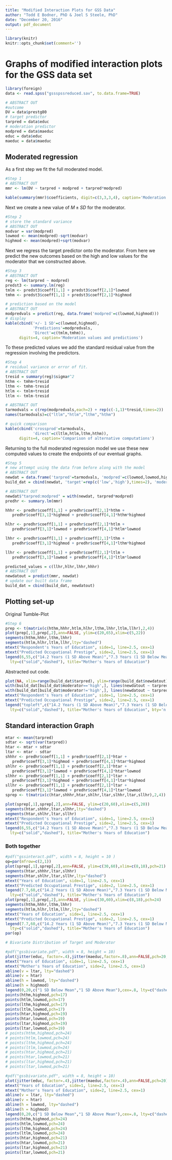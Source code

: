 ```yaml
---
title: "Modified Interaction Plots for GSS Data"
author: "Todd E Bodner, PhD & Joel S Steele, PhD"
date: "December 20, 2016"
output: pdf_document
---
```


```r
library(knitr)
knitr::opts_chunk$set(comment='')
```

# Graphs of modified interaction plots for the GSS data set

```r
library(foreign)
data <- read.spss("gssspssreduced.sav", to.data.frame=TRUE)

# ABSTRACT OUT
#outcome
DV = data$prestg80
# target predictor
tarpred = data$educ
# moderation predictor
modpred = data$maeduc
educ = data$educ
maeduc = data$maeduc
```

## Moderated regression

As a first step we fit the full moderated model.

```r

#Step 1
# ABSTRACT OUT
mmr <- lm(DV ~ tarpred + modpred + tarpred*modpred)

kable(summary(mmr)$coefficients, digit=c(3,3,3,4), caption='Moderation Model')
```

Next we create a new value of $M \pm SD$ for the moderator. 

```r
#Step 2
# store the standard variance
# ABSTRACT OUT
modvar = var(modpred)
lowmod <- mean(modpred)-sqrt(modvar)
highmod <- mean(modpred)+sqrt(modvar)

```

Next we regress the target predictor onto the moderator. From here we predict the new outcomes based on the high and low values for the moderator that we constructed above.

```r
#Step 3
# ABSTRACT OUT
reg <- lm(tarpred ~ modpred)
predst3 <- summary.lm(reg)
tmlm <- predst3$coeff[1,1] + predst3$coeff[2,1]*lowmod
tmhm <- predst3$coeff[1,1] + predst3$coeff[2,1]*highmod

# prediction based on the model
# ABSTRACT OUT
modpredvals = predict(reg, data.frame('modpred'=c(lowmod,highmod)))
# display
kable(cbind('+/- 1 SD'=c(lowmod,highmod),
            'Predictions'=modpredvals, 
            'Direct'=c(tmlm,tmhm)), 
      digits=4, caption='Moderation values and predictions')
```

To these predicted values we add the standard residual value from the regression involving the predictors.

```r
#Step 4
# residual variance or error of fit.
# ABSTRACT OUT
tresid = summary(reg)$sigma#^2
hthm <- tmhm+tresid
lthm <- tmhm-tresid
htlm <- tmlm+tresid
ltlm <- tmlm-tresid

# ABSTRACT OUT
tarmodvals = c(rep(modpredvals,each=2) + rep(c(-1,1)*tresid,times=2))
names(tarmodvals)=c("ltlm","htlm","lthm","hthm")

# quick comparison
kable(cbind('crossprod'=tarmodvals, 
            'direct'=c(ltlm,htlm,lthm,hthm)), 
      digits=4, caption='Comparison of alternative computations')
```

Returning to the full moderated regression model we use these new computed values to create the endpoints of our eventual graphs.

```r
#Step 5
# new attempt using the data from before along with the model
# ABSTRACT OUT
newdat = data.frame('tarpred'=tarmodvals, 'modpred'=c(lowmod,lowmod,highmod,highmod))
build_dat = cbind(newdat, 'target'=rep(c('low','high'),times=2), 'moderator'=rep(c('low','high'),each=2))

# ABSTRACT OUT
newdat$"tarpred:modpred" = with(newdat, tarpred*modpred)
predhr <- summary.lm(mmr)

hhhr <- predhr$coeff[1,1] + predhr$coeff[2,1]*hthm + 
   predhr$coeff[3,1]*highmod + predhr$coeff[4,1]*hthm*highmod

hlhr <- predhr$coeff[1,1] + predhr$coeff[2,1]*htlm + 
   predhr$coeff[3,1]*lowmod + predhr$coeff[4,1]*htlm*lowmod

lhhr <- predhr$coeff[1,1] + predhr$coeff[2,1]*lthm + 
   predhr$coeff[3,1]*highmod + predhr$coeff[4,1]*lthm*highmod

llhr <- predhr$coeff[1,1] + predhr$coeff[2,1]*ltlm + 
   predhr$coeff[3,1]*lowmod + predhr$coeff[4,1]*ltlm*lowmod

predicted_values = c(llhr,hlhr,lhhr,hhhr)
# ABSTRACT OUT
newdatout = predict(mmr, newdat)
# update our built data frame
build_dat = cbind(build_dat, newdatout)

```

## Plotting set-up

Original Tumble-Plot
```r
#Step 6
prep <- t(matrix(c(hthm,hhhr,htlm,hlhr,lthm,lhhr,ltlm,llhr),2,4))
plot(prep[,1],prep[,2],ann=FALSE, ylim=c(20,65),xlim=c(5,22))
segments(hthm,hhhr,lthm,lhhr)
segments(htlm,hlhr,ltlm,llhr,lty="dashed")
mtext("Respondent's Years of Education", side=1, line=2.5, cex=1)
mtext("Predicted Occupational Prestige", side=2, line=2.5, cex=1)
legend(6,55,c("14.2 Years (1 SD Above Mean)","7.3 Years (1 SD Below Mean)"),cex=.8, 
  lty=c("solid","dashed"), title="Mother's Years of Education")
```

Abstracted out code.

```r
plot(NA, xlim=range(build_dat$tarpred), ylim=range(build_dat$newdatout), ann=FALSE)
with(build_dat[build_dat$moderator=='high',], lines(newdatout ~ tarpred, type='o'))
with(build_dat[build_dat$moderator!='high',], lines(newdatout ~ tarpred, type='o', lty='dashed'))
mtext("Respondent's Years of Education", side=1, line=2.5, cex=1)
mtext("Predicted Occupational Prestige", side=2, line=2.5, cex=1)
legend("topleft",c("14.2 Years (1 SD Above Mean)","7.3 Years (1 SD Below Mean)"),cex=.8, 
  lty=c("solid","dashed"), title="Mother's Years of Education", bty='n',inset=.01)

```
   
   
## Standard interaction Graph

```r
mtar <- mean(tarpred)
sdtar <- sqrt(var(tarpred))
htar <- mtar + sdtar
ltar <- mtar - sdtar
shhhr <- predhr$coeff[1,1] + predhr$coeff[2,1]*htar + 
   predhr$coeff[3,1]*highmod + predhr$coeff[4,1]*htar*highmod
shlhr <- predhr$coeff[1,1] + predhr$coeff[2,1]*htar + 
   predhr$coeff[3,1]*lowmod + predhr$coeff[4,1]*htar*lowmod
slhhr <- predhr$coeff[1,1] + predhr$coeff[2,1]*ltar + 
   predhr$coeff[3,1]*highmod + predhr$coeff[4,1]*ltar*highmod
sllhr <- predhr$coeff[1,1] + predhr$coeff[2,1]*ltar + 
   predhr$coeff[3,1]*lowmod + predhr$coeff[4,1]*ltar*lowmod
sprep <- t(matrix(c(htar,shhhr,htar,shlhr,ltar,slhhr,ltar,sllhr),2,4))

plot(sprep[,1],sprep[,2],ann=FALSE, ylim=c(20,60),xlim=c(5,20))
segments(htar,shhhr,ltar,slhhr,lty="dashed")
segments(htar,shlhr,ltar,sllhr)
mtext("Respondent's Years of Education", side=1, line=2.5, cex=1)
mtext("Predicted Occupational Prestige", side=2, line=2.5, cex=1)
legend(6,55,c("14.2 Years (1 SD Above Mean)","7.3 Years (1 SD Below Mean)"),cex=.8, 
  lty=c("solid","dashed"), title="Mother's Years of Education")
```

### Both together

```r
#pdf("gssinteract.pdf", width = 8, height = 10 )
op=par(mfrow=c(2,1))
plot(sprep[,1],sprep[,2],ann=FALSE, ylim=c(30,60),xlim=c(8,18),pch=21)
segments(htar,shhhr,ltar,slhhr)
segments(htar,shlhr,ltar,sllhr,lty="dashed")
mtext("Years of Education", side=1, line=2.5, cex=1)
mtext("Predicted Occupational Prestige", side=2, line=2.5, cex=1)
legend(7.7,60,c("14.2 Years (1 SD Above Mean)","7.3 Years (1 SD Below Mean)"),cex=.8, 
  lty=c("solid","dashed"), title="Mother's Years of Education")
plot(prep[,1],prep[,2],ann=FALSE, ylim=c(30,60),xlim=c(8,18),pch=24)
segments(hthm,hhhr,lthm,lhhr)
segments(htlm,hlhr,ltlm,llhr,lty="dashed")
mtext("Years of Education", side=1, line=2.5, cex=1)
mtext("Predicted Occupational Prestige", side=2, line=2.5, cex=1)
legend(7.7,60,c("14.2 Years (1 SD Above Mean)","7.3 Years (1 SD Below Mean)"),cex=.8, 
  lty=c("solid","dashed"), title="Mother's Years of Education")
par(op)

# Bivariate Distribution of Target and Moderator

#pdf("gssbivariate.pdf", width = 8, height = 10)
plot(jitter(educ, factor=.4),jitter(maeduc,factor=.8),ann=FALSE,pch=20,cex=.6, col='grey60')
mtext("Years of Education", side=1, line=2.5, cex=1)
mtext("Mother's Years of Education", side=2, line=2.5, cex=1)
abline(v = ltar, lty="dashed")
abline(v = htar)
abline(h = lowmod, lty="dashed")
abline(h = highmod)
legend(0,20,c("1 SD Below Mean","1 SD Above Mean"),cex=.8, lty=c("dashed","solid"), title="Reference Lines")
points(hthm,highmod,pch=17)
points(htlm,lowmod,pch=17)
points(lthm,highmod,pch=17)
points(ltlm,lowmod,pch=17)
points(htar,highmod,pch=19)
points(htar,lowmod,pch=19)
points(ltar,highmod,pch=19)
points(ltar,lowmod,pch=19)
# points(hthm,highmod,pch=24)
# points(htlm,lowmod,pch=24)
# points(lthm,highmod,pch=24)
# points(ltlm,lowmod,pch=24)
# points(htar,highmod,pch=21)
# points(htar,lowmod,pch=21)
# points(ltar,highmod,pch=21)
# points(ltar,lowmod,pch=21)

#pdf("gssbivariate.pdf", width = 8, height = 10)
plot(jitter(educ, factor=.4),jitter(maeduc,factor=.4),ann=FALSE,pch=20)
mtext("Years of Education", side=1, line=2.5, cex=1)
mtext("Mother's Years of Education", side=2, line=2.5, cex=1)
abline(v = ltar, lty="dashed")
abline(v = htar)
abline(h = lowmod, lty="dashed")
abline(h = highmod)
legend(0,20,c("1 SD Below Mean","1 SD Above Mean"),cex=.8, lty=c("dashed","solid"), title="Reference Lines")
points(hthm,highmod,pch=24)
points(htlm,lowmod,pch=24)
points(lthm,highmod,pch=24)
points(ltlm,lowmod,pch=24)
points(htar,highmod,pch=21)
points(htar,lowmod,pch=21)
points(ltar,highmod,pch=21)
points(ltar,lowmod,pch=21)
```


